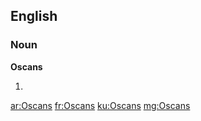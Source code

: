 ==English==

===Noun===
'''Oscans'''

# {{plural of|Oscan}}

[[ar:Oscans]]
[[fr:Oscans]]
[[ku:Oscans]]
[[mg:Oscans]]